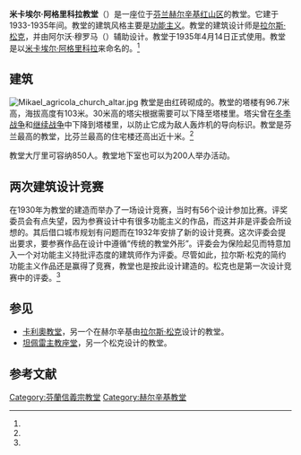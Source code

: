 {{Infobox religious building
| building_name         = 米卡埃尔·阿格里科拉教堂
| image                 = Helsinki Mikael Agricola church.jpg
| caption               =
| map_type              =
| map_size              =
| map_caption           =
| location              = [[芬兰|芬兰]][[赫尔辛基|赫尔辛基]]<br/>街道地址：Tehtaankatu 23
| geo                   = {{coord|60|09|30|N|024|56|20|E|display=inline,title}}
| religious_affiliation =
| consecration_year     = 1935
| status                =
| functional_status     =
| leadership            =
| patron                =
| website               = {{URL|https://www.helsinginseurakunnat.fi/mikaelagricolankirkko.html.stx|教堂网页}}
| architecture          =
| architect             = [[拉尔斯·松克|拉尔斯·松克]]
| architecture_type     =
| architecture_style    = [[功能主义建筑|功能主义建筑]]
| facade_direction      =
| groundbreaking        = 1933
| year_completed        = 1935
| construction_cost     =
| specifications        =
| capacity              = 850
| length                =
| width                 =
| width_nave            =
| height_max            = 96.7米
| dome_quantity         =
| dome_height_outer     =
| dome_height_inner     =
| dome_dia_outer        =
| dome_dia_inner        =
| minaret_quantity      =
| minaret_height        =
| spire_quantity        =
| spire_height          = 30米
| materials             = 砖
}}
'''米卡埃尔·阿格里科拉教堂'''（{{lang-fi|Mikael Agricolan kirkko}}）是一座位于[[芬兰|芬兰]][[赫尔辛基|赫尔辛基]][[红山_(赫尔辛基)|红山区]]的教堂。它建于1933-1935年间。教堂的建筑风格主要是[[功能主义建筑|功能主义]]。教堂的建筑设计师是[[拉尔斯·松克|拉尔斯·松克]]，并由阿尔沃·穆罗马（{{lang|fi|Arvo Muroma}}）辅助设计。教堂于1935年4月14日正式使用。教堂是以[[米卡埃尔·阿格里科拉|米卡埃尔·阿格里科拉]]来命名的。<ref name="mak"/>

== 建筑 ==
[[File:Mikael_agricola_church_altar.jpg|thumb]]
教堂是由红砖砌成的。教堂的塔楼有96.7米高，海拔高度有103米。30米高的塔尖根据需要可以下降至塔楼里。塔尖曾在[[冬季战争|冬季战争]]和[[继续战争|继续战争]]中下降到塔楼里，以防止它成为敌人轰炸机的导向标识。教堂是芬兰最高的教堂，比芬兰最高的住宅楼还高出近十米。<ref name="emporis"/>

教堂大厅里可容纳850人。教堂地下室也可以为200人举办活动。

== 两次建筑设计竞赛 ==
在1930年为教堂的建造而举办了一场设计竞赛，当时有56个设计参加比赛。评奖委员会有点失望，因为参赛设计中有很多功能主义的作品，而这并非是评委会所设想的。其后借口城市规划有问题而在1932年安排了新的设计竞赛。这次评委会提出要求，要参赛作品在设计中遵循“传统的教堂外形”。评委会为保险起见而特意加入一个对功能主义持批评态度的建筑师{{tsl|fi|Bertel Jung|布雷特尔·永}}作为评委。尽管如此，拉尔斯·松克的简约功能主义作品还是赢得了竞赛，教堂也是按此设计建造的。松克也是第一次设计竞赛中的评委。<ref name="mak"/>

== 参见 ==
* [[卡利奧教堂|卡利奧教堂]]，另一个在赫尔辛基由[[拉尔斯·松克|拉尔斯·松克]]设计的教堂。
* [[坦佩雷主教座堂|坦佩雷主教座堂]]，另一个松克设计的教堂。

== 参考文献 ==
{{Reflist|30em|refs=
<ref name="mak">{{cite web | url = http://www.helsinginkirkot.fi/fi/kirkot/mikael-agricolan-kirkko | title = MIKAEL AGRICOLAN KIRKKO | language = fi | publisher = Helsingin seurakunnat | date =  | accessdate = 2016-08-07 | deadurl = yes | archiveurl = https://web.archive.org/web/20160807134441/http://www.helsinginkirkot.fi/fi/kirkot/mikael-agricolan-kirkko | archivedate = 2016年8月7日 | df =  }}</ref>

<ref name="emporis">{{cite web | url = http://www.emporis.com/buildings/110234/agricola-church-helsinki-finland | title = Agricola Church | language = en | publisher = emporis.com | date =  | accessdate = 2016-08-07 }}</ref>
}}

{{赫尔辛基城市景观}}

[[Category:芬蘭信義宗教堂|Category:芬蘭信義宗教堂]]
[[Category:赫尔辛基教堂|Category:赫尔辛基教堂]]